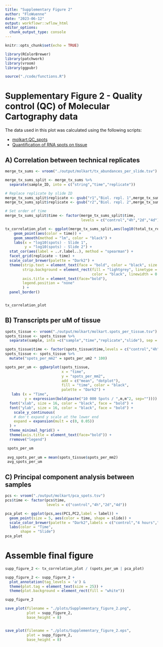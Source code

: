 ```yaml
---
title: "Supplementary Figure 2"
author: "FloWuenne"
date: "2023-06-12"
output: workflowr::wflow_html
editor_options:
  chunk_output_type: console
---
```


```r
knitr::opts_chunk$set(echo = TRUE)

library(RColorBrewer)
library(patchwork)
library(vroom)
library(ggpubr)

source("./code/functions.R")
```

# Supplementary Figure 2 - Quality control (QC) of Molecular Cartography data

The data used in this plot was calculated using the following scripts:

- [molkart.QC_spots](./analysis/molkart.QC_spots.Rmd)
* [Quantification of RNA spots on tissue](./analysis/molecular_cartography_python/molkart.count_spots_on_tissue.ipynb)

## A) Correlation between technical replicates

```r
merge_tx_sums <- vroom("./output/molkart/tx_abundances_per_slide.tsv")
```

```r
merge_tx_sums_split <- merge_tx_sums %>%
  separate(sample_ID, into = c("string","time","replicate"))

# Replace replicate by slide ID
merge_tx_sums_split$replicate <- gsub("r1","Biol. repl. 1",merge_tx_sums_split$replicate)
merge_tx_sums_split$replicate <- gsub("r2","Biol. repl. 2",merge_tx_sums_split$replicate)

# Set order of time 
merge_tx_sums_split$time <- factor(merge_tx_sums_split$time,
                                   levels = c("control","4h","2d","4d"))

tx_correlation_plot <- ggplot(merge_tx_sums_split,aes(log10(total_tx_rep1),log10(total_tx_rep2))) +
    geom_point(aes(color = time)) +
    geom_smooth(method = "lm", color = "black") +
    labs(x = "log10(spots) - Slide 1",
         y = "log10(spots) - Slide 2") +
  stat_cor(aes(label = ..r.label..), method = "spearman") +
  facet_grid(replicate ~ time) +
  scale_color_brewer(palette = "Dark2") + 
  theme(strip.text = element_text(face = "bold", color = "black", size = 14),
        strip.background = element_rect(fill = "lightgrey", linetype = "solid",
                                        color = "black", linewidth = 0.8),
        axis.title = element_text(face="bold"),
        legend.position = "none"
        ) +
  panel_border()


tx_correlation_plot
```


## B)  Transcripts per uM of tissue


```r
spots_tissue <- vroom("./output/molkart/molkart.spots_per_tissue.tsv")
spots_tissue <- spots_tissue %>%
  separate(sample, into =c("sample","time","replicate","slide"), sep = "_")

spots_tissue$time <- factor(spots_tissue$time,levels = c("control","4h","2d","4d"))
spots_tissue <- spots_tissue %>%
  mutate("spots_per_mm2" = spots_per_um2 * 100)

spots_per_um <- ggbarplot(spots_tissue, 
                          x = "time", 
                          y = "spots_per_mm2",
                          add = c("mean", "dotplot"), 
                          fill = "time", color = "black",
                          palette = "Dark2") +
   labs (x = "Time",
         y = expression(bold(paste("10 000 Spots / ",m,m^2, sep="")))) +
  font("xlab", size = 16, color = "black", face = "bold") +
  font("ylab", size = 16, color = "black", face = "bold") +
    scale_y_continuous(
    # don't expand y scale at the lower end
    expand = expansion(mult = c(0, 0.05))
  ) +
  theme_minimal_hgrid() +
  theme(axis.title = element_text(face="bold")) +
  rremove("legend")

 spots_per_um
 
 avg_spots_per_um = mean(spots_tissue$spots_per_mm2)
 avg_spots_per_um
```

## C) Principal component analysis between samples


```r
pcs <- vroom("./output/molkart/pca_spots.tsv")
pcs$time <- factor(pcs$time,
                   levels = c("control","4h","2d","4d"))
```


```r
pca_plot <- ggplot(pcs,aes(PC1,PC2,label = label)) +
  geom_point(size = 5, aes(color = time, shape = slide)) +
  scale_color_brewer(palette = "Dark2",labels = c("control","4 hours","2 days","4 days")) +
  labs(color = "Time",
       shape = "Slide")
pca_plot
```

# Assemble final figure

```r
supp_figure_2 <- tx_correlation_plot / (spots_per_um | pca_plot)

supp_figure_2 <- supp_figure_2 + 
  plot_annotation(tag_levels = 'a') & 
  theme(plot.tag = element_text(size = 25)) +
  theme(plot.background = element_rect(fill = "white"))

supp_figure_2

save_plot(filename = "./plots/Supplementary_figure_2.png",
          plot = supp_figure_2,
          base_height = 8)


save_plot(filename = "./plots/Supplementary_figure_2.eps",
          plot = supp_figure_2,
          base_height = 8)
```
